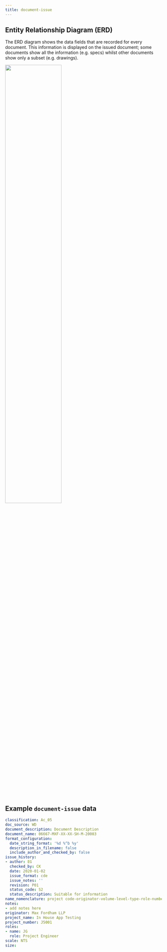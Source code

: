 ```yaml
---
title: document-issue
---
```


## Entity Relationship Diagram (ERD)

The ERD diagram shows the data fields that are recorded for every document.
This information is displayed on the issued document; some documents show all the information (e.g. specs) whilst other documents show only a subset (e.g. drawings).

![](../images/erd-DocumentIssue.png){width=60%}

## Example `document-issue` data

```yaml
classification: Ac_05
doc_source: WD
document_description: Document Description
document_name: 06667-MXF-XX-XX-SH-M-20003
format_configuration:
  date_string_format: '%d %^b %y'
  description_in_filename: false
  include_author_and_checked_by: false
issue_history:
- author: EG
  checked_by: CK
  date: 2020-01-02
  issue_format: cde
  issue_notes: ''
  revision: P01
  status_code: S2
  status_description: Suitable for information
name_nomenclature: project code-originator-volume-level-type-role-number
notes:
- add notes here
originator: Max Fordham LLP
project_name: In House App Testing
project_number: J5001
roles:
- name: JG
  role: Project Engineer
scale: NTS
size: 
```